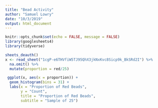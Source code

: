 ```yaml
---
title: "Bead Activity"
author: "Samuel Lowry"
date: "10/3/2019"
output: html_document
---
```


```r
knitr::opts_chunk$set(echo = FALSE, message = FALSE)
library(googlesheets4)
library(tidyverse)
```

```r
sheets_deauth()
x <- read_sheet("1cgP-e6THVfiW5TJ95QhX3jkNxKvc8Sicp9k_BkSRd2I") %>% 
  na.omit() %>% 
  mutate(proportion = red/25)
```

```r
 ggplot(x, aes(x = proportion)) +
  geom_histogram(bins = 31) +
  labs(x = "Proportion of Red Beads",
       y = "Count",
       title = "Proportion of Red Beads",
       subtitle = "Sample of 25")
```

